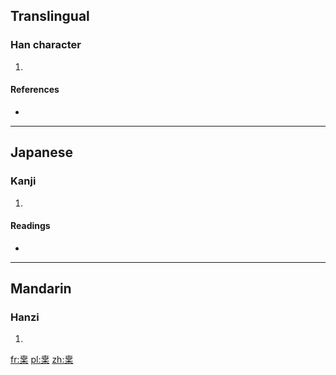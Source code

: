 ==Translingual==

===Han character===
{{Han char|rn=75|rad=木|as=05|sn=9|four=|canj=十廿木 (JTD), X十廿木 (XJTD)}}

# {{defn|Han|sort=木05}}

====References====
* {{Han ref|kx=0517.180|dkj=14594|hdz=21194.020|uh=67BD|ud=26557}}

----

==Japanese==

===Kanji===
{{ja-kanji|grade=|rs=木05}}

# {{defn|lang=ja|sort=木05}}

====Readings====
* {{ja-readings|on=[[そう]] (sō), [[よう]] (yō)|kun=[[くわ]] (kuwa)}}

----

==Mandarin==

===Hanzi===
{{cmn-hanzi|pin=[[yè]] ([[ye4]])|wg=yeh<sup>4</sup>}}

# {{defn|lang=cmn|sort=木05}}

[[fr:枽]]
[[pl:枽]]
[[zh:枽]]
